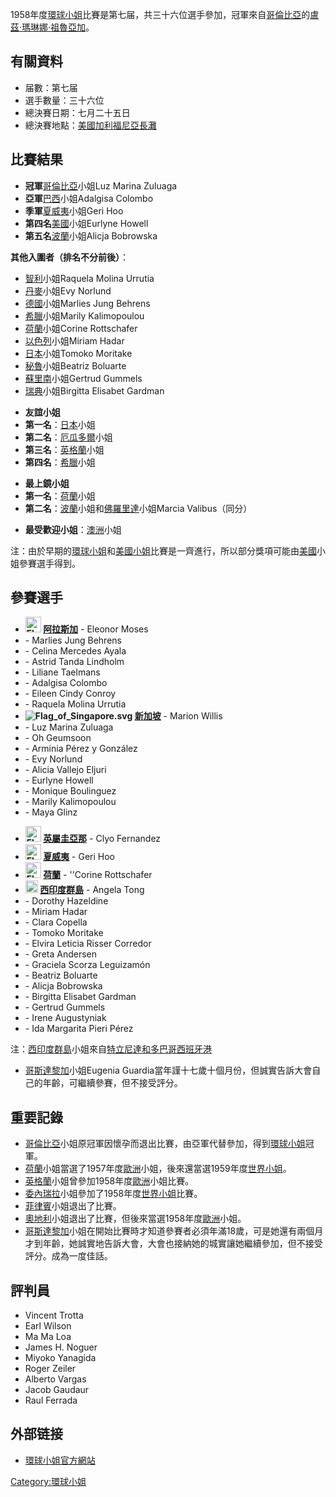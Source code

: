 1958年度[[環球小姐|環球小姐]]比賽是第七届，共三十六位選手參加，冠軍來自[[哥倫比亞|哥倫比亞]]的[[盧茲·瑪琳娜·祖魯亞加|盧茲·瑪琳娜·祖魯亞加]]。

== 有關資料 ==
*届數：第七届
*選手數量：三十六位
*總決賽日期：七月二十五日
*總決賽地點：[[美國|美國]][[加利福尼亞|加利福尼亞]][[長灘|長灘]]

== 比賽結果 ==
*'''冠軍'''[[哥倫比亞|哥倫比亞]]小姐Luz Marina Zuluaga 
*'''亞軍'''[[巴西|巴西]]小姐Adalgisa Colombo 
*'''季軍'''[[夏威夷|夏威夷]]小姐Geri Hoo 
*'''第四名'''[[美國|美國]]小姐Eurlyne Howell 
*'''第五名'''[[波蘭|波蘭]]小姐Alicja Bobrowska
'''其他入圍者（排名不分前後）'''：
*[[智利|智利]]小姐Raquela Molina Urrutia
*[[丹麥|丹麥]]小姐Evy Norlund
*[[德國|德國]]小姐Marlies Jung Behrens
*[[希臘|希臘]]小姐Marily Kalimopoulou
*[[荷蘭|荷蘭]]小姐Corine Rottschafer 
*[[以色列|以色列]]小姐Miriam Hadar
*[[日本|日本]]小姐Tomoko Moritake 
*[[秘魯|秘魯]]小姐Beatriz Boluarte
*[[蘇里南|蘇里南]]小姐Gertrud Gummels
*[[瑞典|瑞典]]小姐Birgitta Elisabet Gardman

*'''友誼小姐'''
*'''第一名'''：[[日本|日本]]小姐
*'''第二名'''：[[厄瓜多爾|厄瓜多爾]]小姐
*'''第三名'''：[[英格蘭|英格蘭]]小姐
*'''第四名'''：[[希臘|希臘]]小姐

*'''最上鏡小姐'''
*'''第一名'''：[[荷蘭|荷蘭]]小姐
*'''第二名'''：[[波蘭|波蘭]]小姐和[[佛羅里達|佛羅里達]]小姐Marcia Valibus（同分）

*'''最受歡迎小姐'''：[[澳洲|澳洲]]小姐

注：由於早期的[[環球小姐|環球小姐]]和[[美國小姐|美國小姐]]比賽是一齊進行，所以部分獎項可能由[[美國|美國]]小姐參賽選手得到。

== 參賽選手 ==

{{col-begin}}
{{col-2}}
*'''[[File:Flag_of_Alaska.svg|25px]] [[阿拉斯加|阿拉斯加]]''' - Eleonor Moses
*'''{{DEU}}''' - Marlies Jung Behrens 
*'''{{ARG}}''' - Celina Mercedes Ayala
*'''{{AUS}}''' - Astrid Tanda Lindholm
*'''{{BEL}}''' - Liliane Taelmans
*'''{{BRA}}''' - Adalgisa Colombo
*'''{{CAN|1957-1965}}''' - Eileen Cindy Conroy
*'''{{CHL}}''' - Raquela Molina Urrutia 
*'''[[File:Flag_of_Singapore.svg|border]] [[新加坡|新加坡]]''' - Marion Willis
*'''{{COL}}''' - Luz Marina Zuluaga
*'''{{KOR}}''' - Oh Geumsoon
*'''{{CUB}}''' - Arminia Pérez y González
*'''{{DNK}}''' - Evy Norlund 
*'''{{ECU}}''' - Alicia Vallejo Eljuri
*'''{{USA}}''' - Eurlyne Howell 
*'''{{FRA}}''' - Monique Boulinguez
*'''{{GRC|1828-1978}}''' - Marily Kalimopoulou 
*'''{{GTM}}''' - Maya Glinz
{{col-2}}
*'''[[File:Flag_of_British_Guiana_(1919-1955).svg|25px]] [[英屬圭亞那|英屬圭亞那]]''' - Clyo Fernandez
*'''[[File:Flag_of_Hawaii.svg|25px]] [[夏威夷|夏威夷]]''' - Geri Hoo 
*'''[[File:Flag_of_the_Netherlands.svg|25px]] [[荷蘭|荷蘭]]''' - ''Corine Rottschafer
*'''[[File:Flag_of_West_Indies.svg|20px]] [[西印度群島|西印度群島]]''' - Angela Tong
*'''{{ENG}}''' - Dorothy Hazeldine
*'''{{ISR}}''' - Miriam Hadar 
*'''{{ITA}}''' - Clara Copella
*'''{{JPN}}''' - Tomoko Moritake 
*'''{{MEX}}''' - Elvira Leticia Risser Corredor
*'''{{NOR}}''' - Greta Andersen
*'''{{PRY}}''' - Graciela Scorza Leguizamón
*'''{{PER}}''' - Beatriz Boluarte 
*'''{{POL}}''' - Alicja Bobrowska 
*'''{{SWE}}''' - Birgitta Elisabet Gardman 
*'''{{SUR}}''' - Gertrud Gummels 
*'''{{URY}}''' - Irene Augustyniak
*'''{{VEN}}''' - Ida Margarita Pieri Pérez
{{col-end}}


注：[[西印度群島|西印度群島]]小姐來自[[特立尼達和多巴哥|特立尼達和多巴哥]][[西班牙港|西班牙港]]
*[[哥斯達黎加|哥斯達黎加]]小姐Eugenia Guardia當年謹十七歲十個月份，但誠實告訴大會自己的年齡，可繼續參賽，但不接受評分。

== 重要記錄 ==


*[[哥倫比亞|哥倫比亞]]小姐原冠軍因懷孕而退出比賽，由亞軍代替參加，得到[[環球小姐|環球小姐]]冠軍。
*[[荷蘭|荷蘭]]小姐當選了1957年度[[歐洲|歐洲]]小姐，後來還當選1959年度[[世界小姐|世界小姐]]。
*[[英格蘭|英格蘭]]小姐曾參加1958年度[[歐洲|歐洲]]小姐比賽。
*[[委內瑞拉|委內瑞拉]]小姐參加了1958年度[[世界小姐|世界小姐]]比賽。
*[[菲律賓|菲律賓]]小姐退出了比賽。
*[[奧地利|奧地利]]小姐退出了比賽，但後來當選1958年度[[歐洲|歐洲]]小姐。
*[[哥斯達黎加|哥斯達黎加]]小姐在開始比賽時才知道參賽者必須年滿18歲，可是她還有兩個月才到年齡，她誠實地告訴大會，大會也接納她的城實讓她繼續參加，但不接受評分。成為一度佳話。

== 評判員 ==
*Vincent Trotta
*Earl Wilson
*Ma Ma Loa
*James H. Noguer
*Miyoko Yanagida
*Roger Zeiler
*Alberto Vargas
*Jacob Gaudaur
*Raul Ferrada

== 外部链接 ==

* [http://www.missuniverse.com 環球小姐官方網站]{{Wayback|url=http://www.missuniverse.com/ |date=20110225132231 }}

{{Miss Universe}}

[[Category:環球小姐|Category:環球小姐]]